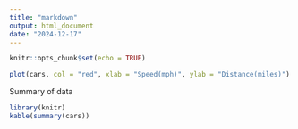 ```yaml
---
title: "markdown"
output: html_document
date: "2024-12-17"
---
```


```r
knitr::opts_chunk$set(echo = TRUE)
```

```r
plot(cars, col = "red", xlab = "Speed(mph)", ylab = "Distance(miles)")
```

Summary of data

```r
library(knitr)
kable(summary(cars))
```